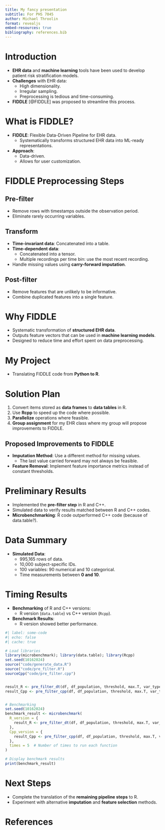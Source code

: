 ---
title: My fancy presentation
subtitle: For PHS 7045
author: Michael Throolin
format: revealjs
embed-resources: true
bibliography: references.bib
---

# Introduction

- **EHR data** and **machine learning** tools have been used to develop patient risk stratification models.
- **Challenges** with EHR data:
  - High dimensionality.
  - Irregular sampling.
  - Preprocessing is tedious and time-consuming.
- **FIDDLE** [@FIDDLE] was proposed to streamline this process.

# What is FIDDLE?

- **FIDDLE**: Flexible Data-Driven Pipeline for EHR data.
  - Systematically transforms structured EHR data into ML-ready representations.
- **Approach**:
  - Data-driven.
  - Allows for user customization.

# FIDDLE Preprocessing Steps

## Pre-filter

- Remove rows with timestamps outside the observation period.
- Eliminate rarely occurring variables.

## Transform

- **Time-invariant data**: Concatenated into a table.
- **Time-dependent data**:
  - Concatenated into a tensor.
  - Multiple recordings per time bin: use the most recent recording.
- Handle missing values using **carry-forward imputation**.

## Post-filter

- Remove features that are unlikely to be informative.
- Combine duplicated features into a single feature.

# Why FIDDLE

- Systematic transformation of **structured EHR data**.
- Outputs feature vectors that can be used in **machine learning models**.
- Designed to reduce time and effort spent on data preprocessing.

# My Project

- Translating FIDDLE code from **Python to R**.

# Solution Plan

1. Convert items stored as **data frames** to **data tables** in R.
2. Use **Rcpp** to speed up the code where possible.
3. **Parallelize** operations where feasible.
4. **Group assignment** for my EHR class where my group will propose improvements to FIDDLE.

## Proposed Improvements to FIDDLE

- **Imputation Method**: Use a different method for missing values.
  - The last value carried forward may not always be feasible.
- **Feature Removal**: Implement feature importance metrics instead of constant thresholds.

# Preliminary Results

- Implemented the **pre-filter step** in R and C++.
- Simulated data to verify results matched between R and C++ codes.
- **Microbenchmarking**: R code outperformed C++ code (because of data.table?).

# Data Summary

- **Simulated Data**:
  - 995,165 rows of data.
  - 10,000 subject-specific IDs.
  - 100 variables: 90 numerical and 10 categorical.
  - Time measurements between **0 and 10**.

# Timing Results

- **Benchmarking** of R and C++ versions:
  - R version (`data.table`) vs C++ version (`Rcpp`).
- **Benchmark Results**:
  - R version showed better performance.

```{r setup}
#| label: some-code
#| echo: false
#| cache: true

# Load libraries
library(microbenchmark); library(data.table); library(Rcpp)
set.seed(10162024)
source("code/generate_data.R")
source("code/pre_filter.R")
sourceCpp("code/pre_filter.cpp")


result_R <- pre_filter_dt(df, df_population, threshold, max.T, var_type_override)
result_Cpp <- pre_filter_cpp(df, df_population, threshold, max.T, var_type_override)


# Benchmarking
set.seed(10162024)
benchmark_result <- microbenchmark(
  R_version = {
    result_R <- pre_filter_dt(df, df_population, threshold, max.T, var_type_override)
  },
  Cpp_version = {
    result_Cpp <- pre_filter_cpp(df, df_population, threshold, max.T, var_type_override)
  },
  times = 5  # Number of times to run each function
)

# Display benchmark results
print(benchmark_result)
```

# Next Steps

- Complete the translation of the **remaining pipeline steps** to R.
- Experiment with alternative **imputation** and **feature selection** methods.

# References
 

